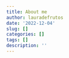 ```yaml
---
title: About me
author: lauradefrutos
date: '2022-12-04'
slug: []
categories: []
tags: []
description: ''
---
```

